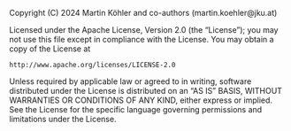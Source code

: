 ::: {.content-hidden}
Copyright (C) 2024 Martin Köhler and co-authors (martin.koehler@jku.at)

Licensed under the Apache License, Version 2.0 (the "License");
you may not use this file except in compliance with the License.
You may obtain a copy of the License at

    http://www.apache.org/licenses/LICENSE-2.0

Unless required by applicable law or agreed to in writing, software
distributed under the License is distributed on an "AS IS" BASIS,
WITHOUT WARRANTIES OR CONDITIONS OF ANY KIND, either express or implied.
See the License for the specific language governing permissions and
limitations under the License.
:::

[^abbrev-mom]: Metal-Oxide-Metal capacitors
[^abbrev-mim]: Metal-Insulator-Metal capacitors
[^abbrev-mna]: Modified Nodal Analysis
[^abbrev-pdk]: Process Design Kit
[^tech-gen-script]: C++ generator scripts the built-in tech files are located in `cxx/gen_tech_pb/pdk/*.cpp`.
[^kpex-site-packages]: To find the `site-packages` directory for the `klayout-pex` package, call `pip3 show klayout-pex`.
[^magic-with-debug-logging]: A fork of MAGIC which includes debug logging about the different parasitic contributions is hosted here: <https://github.com/martinjankoehler/magic>
